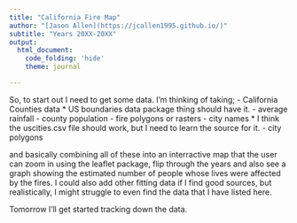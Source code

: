 ```yaml
---
title: "California Fire Map"
author: "[Jason Allen](https://jcallen1995.github.io/)"
subtitle: "Years 20XX-20XX"
output:
  html_document:
    code_folding: 'hide'
    theme: journal

---
```


So, to start out I need to get some data. I'm thinking of taking; 
 - California Counties data
  * US boundaries data package thing should have it.
 - average rainfall
 - county population
 - fire polygons or rasters
 - city names
  * I think the uscities.csv file should work, but I need to learn the
    source for it.
 - city polygons
 
and basically combining all of these into an interractive map that
the user can zoom in using the leaflet package, flip through the 
years and also see a graph showing the estimated number of people
whose lives were affected by the fires. I could also add other fitting
data if I find good sources, but realistically, I might struggle to
even find the data that I have listed here.

Tomorrow I'll get started tracking down the data. 
  